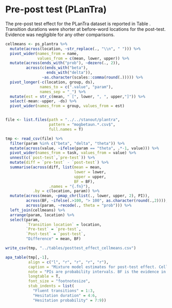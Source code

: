 # Pre-post test (PLanTra)

The pre-post test effect for the PLanTra dataset is reported in Table \ref{tab:retesteffect}. Transition durations were shorter at before-word locations for the post-test. Evidence was negligible for any other comparisons.

```r
cellmeans <- ps_plantra %>% 
  mutate(across(location, ~str_replace(., "\\n", " "))) %>% 
  pivot_wider(names_from = name, 
              values_from = c(mean, lower, upper)) %>% 
  mutate(across(ends_with("prob"), ~dezero(., 2)),
         across(c(ends_with("beta"),
                  ends_with("delta")), 
                ~as.character(scales::comma(round(.))))) %>% 
  pivot_longer(-c(location, group, ds), 
               names_to = c(".value", "param"),
               names_sep = "_") %>% 
  mutate(est = str_c(mean, " [", lower, ", ", upper,"]")) %>% 
  select(-mean:-upper, -ds) %>% 
  pivot_wider(names_from = group, values_from = est) 


file <- list.files(path = "../../stanout/plantra", 
                   pattern = "mogbetaun.*.csv$",
                   full.names = T)

tmp <- read_csv(file) %>% 
  filter(param %in% c("beta", "delta", "theta")) %>% 
  mutate(across(value, ~ifelse(param == "theta", .*-1, value))) %>% 
  pivot_wider(names_from = task, values_from = value) %>% 
  unnest(c(`post-test`,`pre-test`)) %>% 
  mutate(diff = `pre-test` - `post-test`) %>% 
  summarise(across(diff, list(mean = mean, 
                              lower = lower, 
                              upper = upper,
                              BF = BF), 
                   .names = "{.fn}"),
            .by = c(location, param)) %>% 
  mutate(across(mean, ~pmap_chr(list(., lower, upper, 2), PI)),
         across(BF, ~ifelse(.>100, "> 100", as.character(round(.,2)))),
         across(param, ~recode(., theta = "prob"))) %>% 
  left_join(cellmeans) %>% 
  arrange(param, location) %>% 
  select(param, 
         `Transition location` = location,
         `Pre-test` = `pre-test`,
         `Post-test` = `post-test`, 
         "Difference" = mean, BF)

write_csv(tmp, "../tables/posttest_effect_cellmeans.csv")

apa_table(tmp[,-1],
          align = c("l", "r", "r", "r", "r"), 
          caption = "Mixture model estimates for post-test effect. Cell means are shown for the pre-test and post-test in msecs for fluent key-transitions, the slowdown for long transitions and the probability of hesitant transitions. The effect for post-test is shown on log scale (for transition durations) and logit scale for probability of hesitant transitions. 95% PIs in brackets.",
          note = "PIs are probability intervals. BF is the evidence in favour of the alternative hypothesis over the null hypothesis.",
          longtable = T,
          font_size = "footnotesize",
          stub_indents = list(
            "Fluent transitions" = 1:3, 
            "Hesitation duration" = 4:6,
            "Hesitation probability" = 7:9))

```


